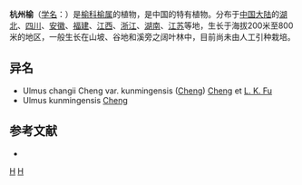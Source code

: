 {{Speciesbox 
| taxon = Ulmus changii
| authority = [[郑万钧|Cheng]]
| image = Ulmus changii leaf.jpg
| subdivision_ranks =[[变种|变种]]
| subdivision =
* 杭州榆 ''U. c.'' var. ''changii''
* [[昆明榆|昆明榆]] ''U. c.'' var. ''kunmingensis''
}}

'''杭州榆'''（[[学名|学名]]：{{lang|la|''Ulmus changii''}}）是[[榆科|榆科]][[榆属|榆属]]的植物，是中国的特有植物。分布于[[中国大陆|中国大陆]]的[[湖北|湖北]]、[[四川|四川]]、[[安徽|安徽]]、[[福建|福建]]、[[江西|江西]]、[[浙江|浙江]]、[[湖南|湖南]]、[[江苏|江苏]]等地，生长于海拔200米至800米的地区，一般生长在山坡、谷地和溪旁之阔叶林中，目前尚未由人工引种栽培。

== 异名 ==
* Ulmus changii Cheng var. kunmingensis ([[郑万钧|Cheng]]) [[郑万钧|Cheng]] et [[傅立国|L. K. Fu]]
* Ulmus kunmingensis [[郑万钧|Cheng]]

== 参考文献 ==
<div class="references-small">
* {{cite web| url =http://www.bioinfo.cn/db05/KmzwSpecies.php?action=view&id=22588| title =杭州榆（原变种）| work =《中国高等植物数据库全库》| publisher =中国科学院微生物研究所| author =昆明植物研究所| accessdate =2009-02-25| deadurl =yes| archiveurl =https://web.archive.org/web/20160305081120/http://www.bioinfo.cn/db05/KmzwSpecies.php?action=view&id=22588| archivedate =2016-03-05}}
</div>
{{Taxonbar|from=Q5466742}}

[[Category:榆属|H]]
[[Category:中國特有植物|H]]